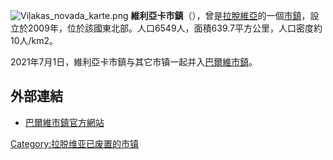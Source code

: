 {{expand|time=2016-11-11T17:06:13+00:00}}
{{unreferenced|time=2016-11-11T17:06:13+00:00}}
[[File:Viļakas_novada_karte.png|right]]
'''維利亞卡市鎮'''（{{lang-lv|Viļakas novads}}），曾是[[拉脫維亞|拉脫維亞]]的一個[[拉脫維亞行政區劃|市鎮]]，設立於2009年，位於該國東北部。人口6549人，面積639.7平方公里，人口密度約10人/km2。

2021年7月1日，維利亞卡市鎮与其它市镇一起并入[[巴爾維市鎮|巴爾維市鎮]]。

==外部連結==
* [http://www.balvi.lv/ 巴爾維市鎮官方網站]  {{lv}} {{en}} {{ru}}

{{Latvia-geo-stub}}
[[Category:拉脱维亚已废置的市镇|Category:拉脱维亚已废置的市镇]]